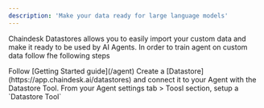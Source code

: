 ```yaml
---
description: 'Make your data ready for large language models'
---
```


Chaindesk Datastores allows you to easily import your custom data and make it ready to be used by AI Agents.
In order to train agent on custom data follow fhe following steps

<Steps>
  <Step title="Create an Agent">Follow [Getting Started guide](/agent)</Step>
  <Step title="Add Knowledge">
    Create a [Datastore](https://app.chaindesk.ai/datastores) and connect it to
    your Agent with the Datastore Tool.
  </Step>
  <Step title="Connect Datastore to an Agent">
    From your Agent settings tab > Toosl section, setup a `Datastore Tool`
  </Step>
</Steps>
